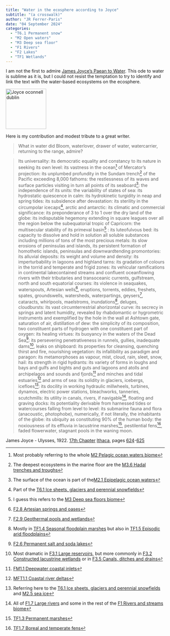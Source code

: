 ```yaml
---
title: "Water in the ecosphere according to Joyce"
subtitle: "(a crosswalk)"
author: "JR Ferrer-Paris"
date: "04 September 2024"
categories:
  - "T6.1 Permanent snow"
  - "M2 Open waters"
  - "M3 Deep sea floor"
  - "F1 Rivers"
  - "F2 Lakes"
  - "TF1 Wetlands"
---
```


I am not the first to admire [James Joyce’s Paean to Water](https://medicine-opera.com/2010/01/james-joyces-pean-to-water/){target="ext"}. This ode to water is sublime as it is, but I could not resist the temptation to try to identify and link the text with the water-based ecosystems on the ecosphere. 

:::{.aside}
<a title="James Joyce statue on North Earl Street near its junction with O'Connell Street in Dublin, by Marjorie FitzGibbon, CC BY-SA 2.5 &lt;https://creativecommons.org/licenses/by-sa/2.5&gt;, via Wikimedia Commons" href="https://commons.wikimedia.org/wiki/File:Joyce_oconnell_dublin.jpg" target="ext"><img width="128" alt="Joyce oconnell dublin" src="https://upload.wikimedia.org/wikipedia/commons/thumb/c/cf/Joyce_oconnell_dublin.jpg/128px-Joyce_oconnell_dublin.jpg?20051008120238"></a>
:::

Here is my contribution and modest tribute to a great writer.

> What in water did Bloom, waterlover, drawer of water, watercarrier, returning to the range, admire?

> Its universality: its democratic equality and constancy to its nature in seeking its own level: its vastness in the ocean^[Most probably referring to the whole <a href='https://global-ecosystems.org/explore/biomes/M2' target='typology'>M2 Pelagic ocean waters biome</a>] of Mercator's projection: its unplumbed profundity in the Sundam trench^[The deepest ecosystems in the marine floor are the <a href='https://global-ecosystems.org/explore/groups/M3.6' target='typology'>M3.6 Hadal trenches and troughs</a>] of the Pacific exceeding 8,000 fathoms: the restlessness of its waves and surface particles visiting in turn all points of its seaboard^[The surface of the ocean is part of the<a href='https://global-ecosystems.org/explore/groups/M2.1' target='typology'>M2.1 Epipelagic ocean waters</a>]: the independence of its units: the variability of states of sea: its hydrostatic quiescence in calm: its hydrokinetic turgidity in neap and spring tides: its subsidence after devastation: its sterility in the circumpolar icecaps^[Part of the <a href='https://global-ecosystems.org/explore/groups/T6.1' target='typology'>T6.1 Ice sheets, glaciers and perennial snowfields</a>], arctic and antarctic: its climatic and commercial significance: its preponderance of 3 to 1 over the dry land of the globe: its indisputable hegemony extending in square leagues over all the region below the subequatorial tropic of Capricorn: the multisecular stability of its primeval basin^[I guess this refers to the <a href='https://global-ecosystems.org/explore/biomes/M3' target='typology'>M3 Deep sea floors biome</a>] : its luteofulvous bed: its capacity to dissolve and hold in solution all soluble substances including millions of tons of the most precious metals: its slow erosions of peninsulas and islands, its persistent formation of homothetic islands, peninsulas and downwardtending promontories: its alluvial deposits: its weight and volume and density: its imperturbability in lagoons and highland tarns: its gradation of colours in the torrid and temperate and frigid zones: its vehicular ramifications in continental lakecontained streams and confluent oceanflowing rivers with their tributaries and transoceanic currents, gulfstream, north and south equatorial courses: its violence in seaquakes, waterspouts, Artesian wells^[<a href='https://global-ecosystems.org/explore/groups/F2.8' target='typology'>F2.8 Artesian springs and oases</a>], eruptions, torrents, eddies, freshets, spates, groundswells, watersheds, waterpartings, geysers^[<a href='https://global-ecosystems.org/explore/groups/F2.9' target='typology'>F2.9 Geothermal pools and wetlands</a>], cataracts, whirlpools, maelstroms, inundations^[Mostly in <a href='https://global-ecosystems.org/explore/groups/TF1.4' target='typology'>TF1.4 Seasonal floodplain marshes</a> but also in <a href='https://global-ecosystems.org/explore/groups/TF1.5' target='typology'>TF1.5 Episodic arid floodplains</a>], deluges, cloudbursts: its vast circumterrestrial ahorizontal curve: its secrecy in springs and latent humidity, revealed by rhabdomantic or hygrometric instruments and exemplified by the hole in the wall at Ashtown gate, saturation of air, distillation of dew: the simplicity of its composition, two constituent parts of hydrogen with one constituent part of oxygen: its healing virtues: its buoyancy in the waters of the Dead Sea^[<a href='https://global-ecosystems.org/explore/groups/F2.6' target='typology'>F2.6 Permanent salt and soda lakes</a>]: its persevering penetrativeness in runnels, gullies, inadequate dams^[Most dramatic in <a href='https://global-ecosystems.org/explore/groups/F3.1' target='typology'>F3.1 Large reservoirs</a>, but more commonly in <a href='https://global-ecosystems.org/explore/groups/F3.2' target='typology'>F3.2 Constructed lacustrine wetlands</a> or in <a href='https://global-ecosystems.org/explore/groups/F3.5' target='typology'>F3.5 Canals, ditches and drains</a>], leaks on shipboard: its properties for cleansing, quenching thirst and fire, nourishing vegetation: its infallibility as paradigm and paragon: its metamorphoses as vapour, mist, cloud, rain, sleet, snow, hail: its strength in rigid hydrants: its variety of forms in loughs and bays and gulfs and bights and guts and lagoons and atolls and archipelagos and sounds and fjords^[<a href='https://global-ecosystems.org/explore/groups/FM1.3' target='typology'>FM1.1 Deepwater coastal inlets</a>] and minches and tidal estuaries^[<a href='https://global-ecosystems.org/explore/groups/MFT1.1' target='typology'>MFT1.1 Coastal river deltas</a>] and arms of sea: its solidity in glaciers, icebergs, icefloes^[Referring here to the <a href='https://global-ecosystems.org/explore/groups/T6.1' target='typology'>T6.1 Ice sheets, glaciers and perennial snowfields</a> and <a href='https://global-ecosystems.org/explore/groups/M2.5' target='typology'>M2.5 sea ice</a>]: its docility in working hydraulic millwheels, turbines, dynamos, electric power stations, bleachworks, tanneries, scutchmills: its utility in canals, rivers, if navigable^[All of <a href='https://global-ecosystems.org/explore/groups/F1.7' target='typology'>F1.7 Large rivers</a> and some in the rest of the <a href='https://global-ecosystems.org/explore/biomes/F1' target='typology'>F1 Rivers and streams biome</a>], floating and graving docks: its potentiality derivable from harnessed tides or watercourses falling from level to level: its submarine fauna and flora (anacoustic, photophobe), numerically, if not literally, the inhabitants of the globe: its ubiquity as constituting 90% of the human body: the noxiousness of its effluvia in lacustrine marshes^[<a href='https://global-ecosystems.org/explore/groups/TF1.3' target='typology'>TF1.3 Permanent marshes</a>], pestilential fens^[<a href='https://global-ecosystems.org/explore/groups/TF1.7' target='typology'>TF1.7 Boreal and temperate fens</a>], faded flowerwater, stagnant pools in the waning moon.

James Joyce - Ulysses, 1922. [17th Chapter](https://www.gutenberg.org/files/4300/4300-h/4300-h.htm#chap17){target="ext"} [Ithaca](https://en.wikibooks.org/wiki/Annotations_to_James_Joyce%27s_Ulysses/Ithaca){target="ext"}, pages [624](https://en.wikibooks.org/wiki/Annotations_to_James_Joyce%27s_Ulysses/Ithaca/624){target="ext"}-[625](https://en.wikibooks.org/wiki/Annotations_to_James_Joyce%27s_Ulysses/Ithaca/625){target="ext"}

